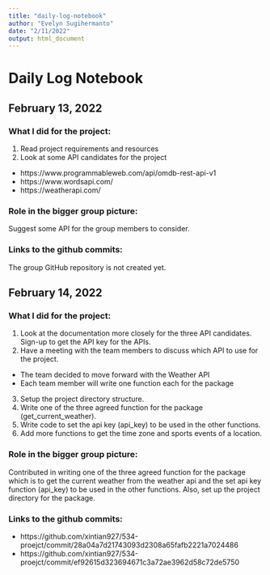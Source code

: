 ```yaml
---
title: "daily-log-notebook"
author: "Evelyn Sugihermanto"
date: "2/11/2022"
output: html_document
---
```


# Daily Log Notebook

## February 13, 2022
### What I did for the project:
1. Read project requirements and resources 
2. Look at some API candidates for the project
- https://www.programmableweb.com/api/omdb-rest-api-v1
- https://www.wordsapi.com/
- https://weatherapi.com/

### Role in the bigger group picture: 
Suggest some API for the group members to consider.

### Links to the github commits:
The group GitHub repository is not created yet.


## February 14, 2022
### What I did for the project:
1. Look at the documentation more closely for the three API candidates. Sign-up to get the API key for the APIs.
2. Have a meeting with the team members to discuss which API to use for the project.
- The team decided to move forward with the Weather API
- Each team member will write one function each for the package
3. Setup the project directory structure.
4. Write one of the three agreed function for the package (get_current_weather).
5. Write code to set the api key (api_key) to be used in the other functions.
6. Add more functions to get the time zone and sports events of a location.

### Role in the bigger group picture:
Contributed in writing one of the three agreed function for the package which is to get the current weather from the weather api and the set api key function (api_key) to be used in the other functions. Also, set up the project directory for the package.

### Links to the github commits:
- https://github.com/xintian927/534-proejct/commit/28a04a7d21743093d2308a65fafb2221a7024486
- https://github.com/xintian927/534-proejct/commit/ef92615d323694671c3a72ae3962d58c72de5750
